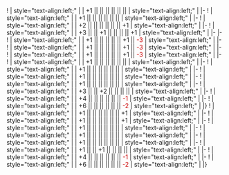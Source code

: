 {{Ship/EquipmentBonuses|Kai Ni|class=<includeonly>mw-collapsed</includeonly>}}
! {{RedGunHeavy}}{{EquipmentLink|35.6cm Twin Gun Mount (Dazzle Camouflage)}}
| style="text-align:left;" | 
| +1 || || || || || || 
| style="text-align:left;" | 
|-
! {{RedGunHeavy}}{{EquipmentLink|35.6cm Triple Gun Mount Kai (Dazzle Camouflage)}}
| style="text-align:left;" | 
| +1 || || || || || || 
| style="text-align:left;" | 
|-
! {{RedGunHeavy}}{{EquipmentLink|35.6cm Twin Gun Mount Kai}}
| style="text-align:left;" | 
| +2 || || || || || || +1
| style="text-align:left;" | 
|-
! {{RedGunHeavy}}{{EquipmentLink|35.6cm Twin Gun Mount Kai Ni}}
| style="text-align:left;" | 
| +3 || || +1 || || || || +1
| style="text-align:left;" | 
|-
{{Ship/EquipmentBonuses/Header}}
|-
! {{RedGunHeavy}}{{EquipmentLink|16inch Mk.I Triple Gun Mount}}
| style="text-align:left;" | 
| +1 || || || || || +1 || <font color=#CC0000>-3</font>
| style="text-align:left;" | 
|-
! {{RedGunHeavy}}{{EquipmentLink|16inch Mk.I Triple Gun Mount + AFCT Kai}}
| style="text-align:left;" | 
| +1 || || || || || +1 || <font color=#CC0000>-3</font>
| style="text-align:left;" | 
|-
! {{RedGunHeavy}}{{EquipmentLink|16inch Mk.I Triple Gun Mount Kai + FCR Type 284}}
| style="text-align:left;" | 
| +1 || || || || || +1 || <font color=#CC0000>-3</font>
| style="text-align:left;" | 
|-
! {{RedGunHeavy}}{{EquipmentLink|16inch Triple Gun Mount Mk.6 mod.2}}
| style="text-align:left;" |
| +1 || || || || || ||
| style="text-align:left;" | 
|-
! {{RedGunHeavy}}{{EquipmentLink|16inch Triple Gun Mount Mk.6 + GFCS}}
| style="text-align:left;" |
| +1 || || || || || ||
| style="text-align:left;" | 
{{Ship/EquipmentBonuses/Header}}
|-
! {{RedAmmo}}{{EquipmentLink|Type 1 Armor Piercing Shell Kai}}
| style="text-align:left;" | 
| +1 || || || || || || 
| style="text-align:left;" | 
|-
! {{GreenAmmo}}{{EquipmentLink|Type 3 Shell}}
| style="text-align:left;" | 
| +1 || || || || || ||
| style="text-align:left;" | 
|-
! {{GreenAmmo}}{{EquipmentLink|Type 3 Shell Kai}}
| style="text-align:left;" | 
| +3 || || +2 || || || ||
| style="text-align:left;" | 
|-
! {{Searchlight}}{{EquipmentLink|Searchlight}}
| style="text-align:left;" | 
| +4 || || || || || ||  <font color=#CC0000>-1</font> 
| style="text-align:left;" | 
|-
! {{Searchlight}}{{EquipmentLink|Type 96 150cm Searchlight}}
| style="text-align:left;" | 
| +6 || || || || || ||  <font color=#CC0000>-2</font> 
| style="text-align:left;" | 
|}
{{Ship/EquipmentBonuses|class=<includeonly>mw-collapsed</includeonly>}}
! {{RedGunHeavy}}{{EquipmentLink|35.6cm Twin Gun Mount Kai}}
| style="text-align:left;" | 
| +1 || || || || || || +1
| style="text-align:left;" | 
|-
! {{RedGunHeavy}}{{EquipmentLink|35.6cm Twin Gun Mount Kai Ni}}
| style="text-align:left;" | 
| +1 || || || || || || +1
| style="text-align:left;" | 
|-
! {{RedGunHeavy}}{{EquipmentLink|16inch Triple Gun Mount Mk.6 mod.2}}
| style="text-align:left;" |
| +1 || || || || || ||
| style="text-align:left;" | 
|-
! {{RedGunHeavy}}{{EquipmentLink|16inch Triple Gun Mount Mk.6 + GFCS}}
| style="text-align:left;" |
| +1 || || || || || ||
| style="text-align:left;" | 
|-
! {{RedAmmo}}{{EquipmentLink|Type 1 Armor Piercing Shell Kai}}
| style="text-align:left;" | 
| +1 || || || || || || 
| style="text-align:left;" | 
|-
! {{GreenAmmo}}{{EquipmentLink|Type 3 Shell Kai}}
| style="text-align:left;" | 
| +1 || || +1 || || || ||
| style="text-align:left;" | 
|-
! {{Searchlight}}{{EquipmentLink|Searchlight}}
| style="text-align:left;" | 
| +4 || || || || || ||  <font color=#CC0000>-1</font> 
| style="text-align:left;" | 
|-
! {{Searchlight}}{{EquipmentLink|Type 96 150cm Searchlight}}
| style="text-align:left;" | 
| +6 || || || || || ||  <font color=#CC0000>-2</font> 
| style="text-align:left;" | 
|}